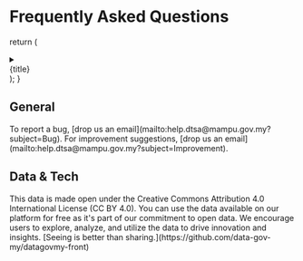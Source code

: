 # Frequently Asked Questions

  return (
    <details>
      <summary>
        <div>{title}</div>
      </summary>
      <div>{children}</div>
    </details>
  );
}

## General

<FAQBox title="How can I notify the team of a bug on OpenAPI?">
  To report a bug, [drop us an email](mailto:help.dtsa@mampu.gov.my?subject=Bug).
</FAQBox>
<FAQBox title="How can I suggest improvements for the site?">
  For improvement suggestions, [drop us an
  email](mailto:help.dtsa@mampu.gov.my?subject=Improvement).
</FAQBox>

## Data & Tech

<FAQBox title="Can I really use all the data here for free?">
  This data is made open under the Creative Commons Attribution 4.0 International License (CC BY
  4.0). You can use the data available on our platform for free as it's part of our commitment to
  open data. We encourage users to explore, analyze, and utilize the data to drive innovation and
  insights.
</FAQBox>
<FAQBox title="Could you share how this site was built?">
  [Seeing is better than sharing.](https://github.com/data-gov-my/datagovmy-front)
</FAQBox>

